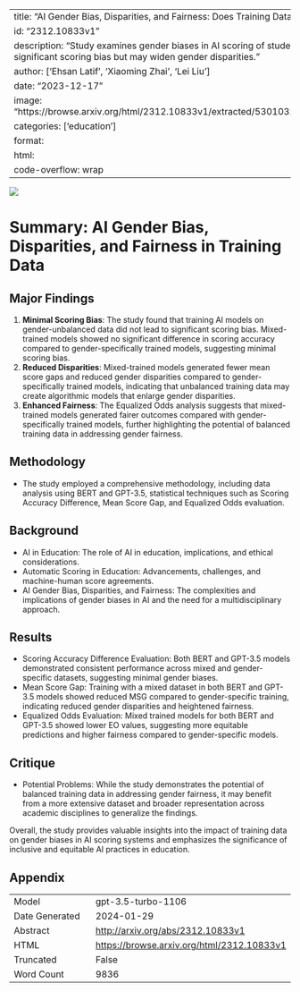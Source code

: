 
---
title: "AI Gender Bias, Disparities, and Fairness: Does Training Data Matter?"
id: "2312.10833v1"
description: "Study examines gender biases in AI scoring of student responses. Mixed-trained models show no significant scoring bias but may widen gender disparities."
author: ['Ehsan Latif', 'Xiaoming Zhai', 'Lei Liu']
date: "2023-12-17"
image: "https://browse.arxiv.org/html/2312.10833v1/extracted/5301032/figures/BERT_MixModel_mean_std_plot.png"
categories: ['education']
format:
  html:
    code-overflow: wrap
---

![](https://browse.arxiv.org/html/2312.10833v1/extracted/5301032/figures/BERT_MixModel_mean_std_plot.png)

# Summary: AI Gender Bias, Disparities, and Fairness in Training Data

## Major Findings
1. **Minimal Scoring Bias**: The study found that training AI models on gender-unbalanced data did not lead to significant scoring bias. Mixed-trained models showed no significant difference in scoring accuracy compared to gender-specifically trained models, suggesting minimal scoring bias.
2. **Reduced Disparities**: Mixed-trained models generated fewer mean score gaps and reduced gender disparities compared to gender-specifically trained models, indicating that unbalanced training data may create algorithmic models that enlarge gender disparities.
3. **Enhanced Fairness**: The Equalized Odds analysis suggests that mixed-trained models generated fairer outcomes compared with gender-specifically trained models, further highlighting the potential of balanced training data in addressing gender fairness.

## Methodology
- The study employed a comprehensive methodology, including data analysis using BERT and GPT-3.5, statistical techniques such as Scoring Accuracy Difference, Mean Score Gap, and Equalized Odds evaluation.

## Background
- AI in Education: The role of AI in education, implications, and ethical considerations.
- Automatic Scoring in Education: Advancements, challenges, and machine-human score agreements.
- AI Gender Bias, Disparities, and Fairness: The complexities and implications of gender biases in AI and the need for a multidisciplinary approach.

## Results
- Scoring Accuracy Difference Evaluation: Both BERT and GPT-3.5 models demonstrated consistent performance across mixed and gender-specific datasets, suggesting minimal gender biases.
- Mean Score Gap: Training with a mixed dataset in both BERT and GPT-3.5 models showed reduced MSG compared to gender-specific training, indicating reduced gender disparities and heightened fairness.
- Equalized Odds Evaluation: Mixed trained models for both BERT and GPT-3.5 showed lower EO values, suggesting more equitable predictions and higher fairness compared to gender-specific models.

## Critique
- Potential Problems: While the study demonstrates the potential of balanced training data in addressing gender fairness, it may benefit from a more extensive dataset and broader representation across academic disciplines to generalize the findings.

Overall, the study provides valuable insights into the impact of training data on gender biases in AI scoring systems and emphasizes the significance of inclusive and equitable AI practices in education.


## Appendix

|          |          |
|----------|----------|
| Model     | gpt-3.5-turbo-1106       |
| Date Generated     | 2024-01-29       |
| Abstract | [http://arxiv.org/abs/2312.10833v1](http://arxiv.org/abs/2312.10833v1)        |
| HTML     | [https://browse.arxiv.org/html/2312.10833v1](https://browse.arxiv.org/html/2312.10833v1)       |
| Truncated       | False       |
| Word Count       | 9836       |